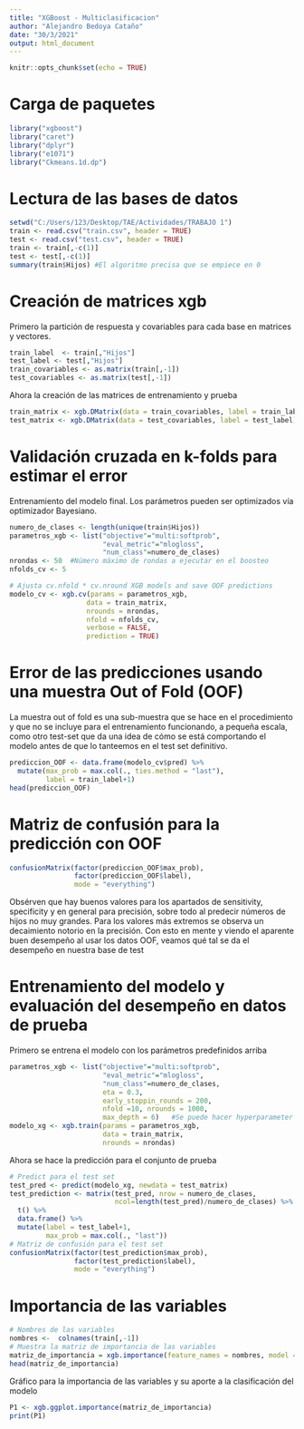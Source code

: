 ```yaml
---
title: "XGBoost - Multiclasificacion"
author: "Alejandro Bedoya Cataño"
date: "30/3/2021"
output: html_document
---
```


```r
knitr::opts_chunk$set(echo = TRUE)
```

# Carga de paquetes

```r
library("xgboost")  
library("caret")    
library("dplyr")    
library("e1071")
library("Ckmeans.1d.dp")
```



# Lectura de las bases de datos

```r
setwd("C:/Users/123/Desktop/TAE/Actividades/TRABAJO 1")
train <- read.csv("train.csv", header = TRUE)
test <- read.csv("test.csv", header = TRUE)
train <- train[,-c(1)]
test <- test[,-c(1)]
summary(train$Hijos) #El algoritmo precisa que se empiece en 0
```


# Creación de matrices xgb

Primero la partición de respuesta y covariables para cada base en matrices y vectores.
```r
train_label  <- train[,"Hijos"]
test_label <- test[,"Hijos"]
train_covariables <- as.matrix(train[,-1])
test_covariables <- as.matrix(test[,-1])
```


Ahora la creación de las matrices de entrenamiento y prueba

```r
train_matrix <- xgb.DMatrix(data = train_covariables, label = train_label)
test_matrix <- xgb.DMatrix(data = test_covariables, label = test_label)
```


# Validación cruzada en k-folds para estimar el error

Entrenamiento del modelo final. Los parámetros pueden ser optimizados vía optimizador Bayesiano. 

```r
numero_de_clases <- length(unique(train$Hijos))
parametros_xgb <- list("objective"="multi:softprob",
                       "eval_metric"="mlogloss",
                       "num_class"=numero_de_clases)
nrondas <- 50  #Número máximo de rondas a ejecutar en el boosteo
nfolds_cv <- 5

# Ajusta cv.nfold * cv.nround XGB models and save OOF predictions
modelo_cv <- xgb.cv(params = parametros_xgb,
                   data = train_matrix, 
                   nrounds = nrondas,
                   nfold = nfolds_cv,
                   verbose = FALSE,
                   prediction = TRUE)
```

# Error de las predicciones usando una muestra Out of Fold (OOF)

La muestra out of fold es una sub-muestra que se hace en el procedimiento y que no se incluye para el entrenamiento funcionando, a pequeña escala, como otro test-set que da una idea de cómo se está comportando el modelo antes de que lo tanteemos en el test set definitivo. 


```r
prediccion_OOF <- data.frame(modelo_cv$pred) %>%
  mutate(max_prob = max.col(., ties.method = "last"),
         label = train_label+1)
head(prediccion_OOF)
```

# Matriz de confusión para la predicción con OOF

```r
confusionMatrix(factor(prediccion_OOF$max_prob),
                factor(prediccion_OOF$label),
                mode = "everything")
```


Obsérven que hay buenos valores para los apartados de sensitivity, specificity y en general para precisión, sobre todo al predecir números de hijos no muy grandes. Para los valores más extremos se observa un decaimiento notorio en la precisión. Con esto en mente y viendo el aparente buen desempeño al usar los datos OOF, veamos qué tal se da el desempeño en nuestra base de test

#  Entrenamiento del modelo y evaluación del desempeño en datos de prueba

Primero se entrena el modelo con los parámetros predefinidos arriba 

```r
parametros_xgb <- list("objective"="multi:softprob",
                       "eval_metric"="mlogloss",
                       "num_class"=numero_de_clases,
                       eta = 0.3,
                       early_stoppin_rounds = 200,
                       nfold =10, nrounds = 1000,
                       max_depth = 6)   #Se puede hacer hyperparameter tunning
modelo_xg <- xgb.train(params = parametros_xgb,
                       data = train_matrix,
                       nrounds = nrondas)
```

Ahora se hace la predicción para el conjunto de prueba

```r
# Predict para el test set
test_pred <- predict(modelo_xg, newdata = test_matrix)
test_prediction <- matrix(test_pred, nrow = numero_de_clases,
                          ncol=length(test_pred)/numero_de_clases) %>%
  t() %>%
  data.frame() %>%
  mutate(label = test_label+1,
         max_prob = max.col(., "last"))
# Matriz de confusión para el test set
confusionMatrix(factor(test_prediction$max_prob),
                factor(test_prediction$label),
                mode = "everything")
```

# Importancia de las variables

```r
# Nombres de las variables
nombres <-  colnames(train[,-1])
# Muestra la matriz de importancia de las variables
matriz_de_importancia = xgb.importance(feature_names = nombres, model = modelo_xg)
head(matriz_de_importancia)
```

Gráfico para la importancia de las variables y su aporte a la clasificación del modelo

```r
P1 <- xgb.ggplot.importance(matriz_de_importancia)
print(P1) 
```




